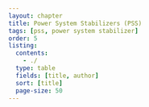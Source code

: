 ```yaml
---
layout: chapter
title: Power System Stabilizers (PSS)
tags: [pss, power system stabilizer]
order: 5
listing:
  contents: 
    - ./
  type: table
  fields: [title, author]
  sort: [title]
  page-size: 50
---
```

